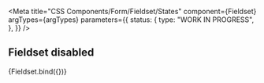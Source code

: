 
<Meta
  title="CSS Components/Form/Fieldset/States"
  component={Fieldset}
  argTypes={argTypes}
  parameters={{
    status: {
      type: "WORK IN PROGRESS",
    },
  }}
/>

## Fieldset disabled

<Canvas>
  <Story name="Disabled" args={{ ...defaultArgs, disabled: true, withFields: true }}>
    {Fieldset.bind({})}
  </Story>
</Canvas>
